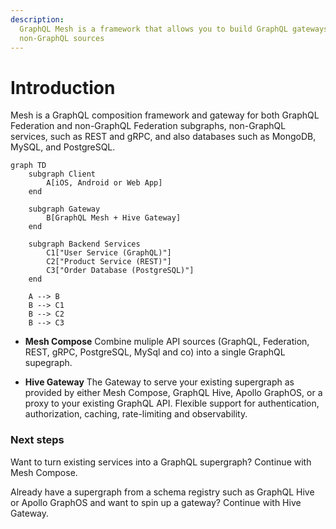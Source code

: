 ```yaml
---
description:
  GraphQL Mesh is a framework that allows you to build GraphQL gateways and APIs using GraphQL or
  non-GraphQL sources
---
```



# Introduction

Mesh is a GraphQL composition framework and gateway for both GraphQL Federation and non-GraphQL
Federation subgraphs, non-GraphQL services, such as REST and gRPC, and also databases such as
MongoDB, MySQL, and PostgreSQL.

```mermaid
graph TD
    subgraph Client
        A[iOS, Android or Web App]
    end

    subgraph Gateway
        B[GraphQL Mesh + Hive Gateway]
    end

    subgraph Backend Services
        C1["User Service (GraphQL)"]
        C2["Product Service (REST)"]
        C3["Order Database (PostgreSQL)"]
    end

    A --> B
    B --> C1
    B --> C2
    B --> C3
```

- **Mesh Compose** Combine muliple API sources (GraphQL, Federation, REST, gRPC, PostgreSQL, MySql
  and co) into a single GraphQL supegraph.

- **Hive Gateway** The Gateway to serve your existing supergraph as provided by either Mesh Compose,
  GraphQL Hive, Apollo GraphOS, or a proxy to your existing GraphQL API. Flexible support for
  authentication, authorization, caching, rate-limiting and observability.

### Next steps

Want to turn existing services into a GraphQL supergraph? Continue with Mesh Compose.

Already have a supergraph from a schema registry such as GraphQL Hive or Apollo GraphOS and want to
spin up a gateway? Continue with Hive Gateway.

<Cards>
  <Cards.Card arrow title="Get Started with Mesh Compose" href="/v1/compose" />
  <Cards.Card arrow title="Get Started with Hive Gateway" href="/v1/serve" />
</Cards>
